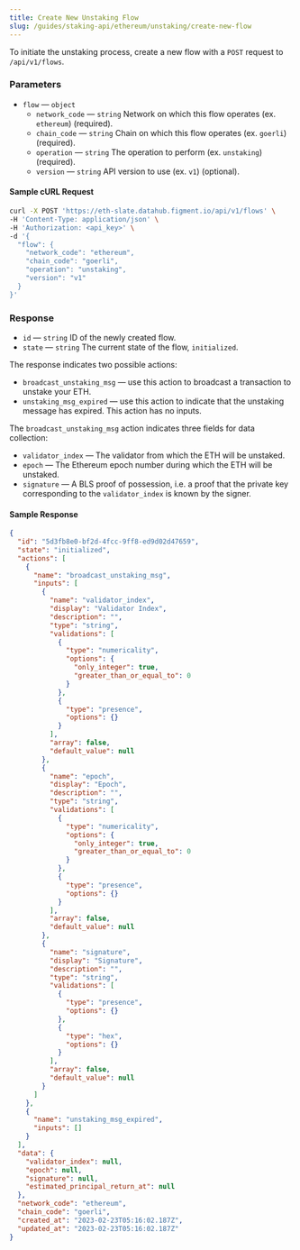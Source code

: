 ```yaml
---
title: Create New Unstaking Flow
slug: /guides/staking-api/ethereum/unstaking/create-new-flow
---
```


To initiate the unstaking process, create a new flow with a `POST` request to `/api/v1/flows`.

### Parameters

- `flow` &mdash; `object`
  - `network_code` &mdash; `string` Network on which this flow operates (ex. `ethereum`) (required).
  - `chain_code` &mdash; `string` Chain on which this flow operates (ex. `goerli`) (required).
  - `operation` &mdash; `string` The operation to perform (ex. `unstaking`) (required).
  - `version` &mdash; `string` API version to use (ex. `v1`) (optional).

#### Sample cURL Request

```bash {5-10}
curl -X POST 'https://eth-slate.datahub.figment.io/api/v1/flows' \
-H 'Content-Type: application/json' \
-H 'Authorization: <api_key>' \
-d '{
  "flow": {
    "network_code": "ethereum",
    "chain_code": "goerli",
    "operation": "unstaking",
    "version": "v1"
  }
}'
```

### Response

- `id` &mdash; `string` ID of the newly created flow.
- `state` &mdash; `string` The current state of the flow, `initialized`.

The response indicates two possible actions:

- `broadcast_unstaking_msg` &mdash; use this action to broadcast a transaction to unstake your ETH.
- `unstaking_msg_expired` &mdash; use this action to indicate that the unstaking message has expired. This action has no inputs.

The `broadcast_unstaking_msg` action indicates three fields for data collection:

- `validator_index` &mdash; The validator from which the ETH will be unstaked.
- `epoch` &mdash; The Ethereum epoch number during which the ETH will be unstaked.
- `signature` &mdash; A BLS proof of possession, i.e. a proof that the private key corresponding to the `validator_index` is known by the signer.

#### Sample Response

```json {2,6,9,31,53,75}
{
  "id": "5d3fb8e0-bf2d-4fcc-9ff8-ed9d02d47659",
  "state": "initialized",
  "actions": [
    {
      "name": "broadcast_unstaking_msg",
      "inputs": [
        {
          "name": "validator_index",
          "display": "Validator Index",
          "description": "",
          "type": "string",
          "validations": [
            {
              "type": "numericality",
              "options": {
                "only_integer": true,
                "greater_than_or_equal_to": 0
              }
            },
            {
              "type": "presence",
              "options": {}
            }
          ],
          "array": false,
          "default_value": null
        },
        {
          "name": "epoch",
          "display": "Epoch",
          "description": "",
          "type": "string",
          "validations": [
            {
              "type": "numericality",
              "options": {
                "only_integer": true,
                "greater_than_or_equal_to": 0
              }
            },
            {
              "type": "presence",
              "options": {}
            }
          ],
          "array": false,
          "default_value": null
        },
        {
          "name": "signature",
          "display": "Signature",
          "description": "",
          "type": "string",
          "validations": [
            {
              "type": "presence",
              "options": {}
            },
            {
              "type": "hex",
              "options": {}
            }
          ],
          "array": false,
          "default_value": null
        }
      ]
    },
    {
      "name": "unstaking_msg_expired",
      "inputs": []
    }
  ],
  "data": {
    "validator_index": null,
    "epoch": null,
    "signature": null,
    "estimated_principal_return_at": null
  },
  "network_code": "ethereum",
  "chain_code": "goerli",
  "created_at": "2023-02-23T05:16:02.187Z",
  "updated_at": "2023-02-23T05:16:02.187Z"
}
```
